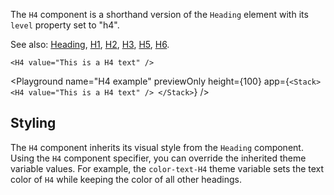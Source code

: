 The `H4` component is a shorthand version of the `Heading` element with its `level` property set to "h4".

See also: [Heading](./Heading), [H1](./H1), [H2](./H2), [H3](./H3), [H5](./H5), [H6](./H6).

```ueml copy
<H4 value="This is a H4 text" />
```

<Playground
  name="H4 example"
  previewOnly
  height={100}
  app={`
  <Stack>
    <H4 value="This is a H4 text" />
  </Stack>
  `}
/>

## Styling

The `H4` component inherits its visual style from the `Heading` component.
Using the `H4` component specifier, you can override the inherited theme variable values.
For example, the `color-text-H4` theme variable sets the text color of `H4` while keeping the color of all other headings.
